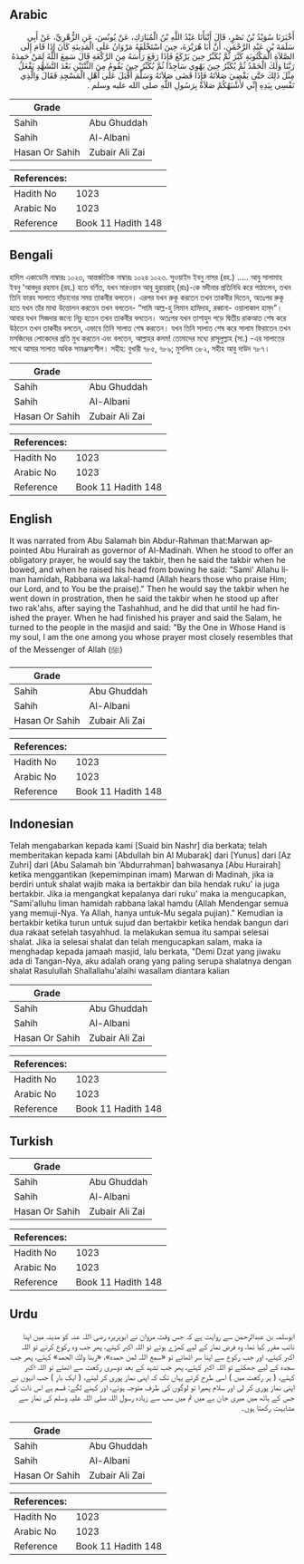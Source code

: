 ## Arabic


<div dir="rtl" lang="ar" style={{fontSize:'larger',backgroundColor:'#f8f9fa',padding:20}}>
أَخْبَرَنَا سُوَيْدُ بْنُ نَصْرٍ، قَالَ أَنْبَأَنَا عَبْدُ اللَّهِ بْنُ الْمُبَارَكِ، عَنْ يُونُسَ، عَنِ الزُّهْرِيِّ، عَنْ أَبِي سَلَمَةَ بْنِ عَبْدِ الرَّحْمَنِ، أَنَّ أَبَا هُرَيْرَةَ، حِينَ اسْتَخْلَفَهُ مَرْوَانُ عَلَى الْمَدِينَةِ كَانَ إِذَا قَامَ إِلَى الصَّلاَةِ الْمَكْتُوبَةِ كَبَّرَ ثُمَّ يُكَبِّرُ حِينَ يَرْكَعُ فَإِذَا رَفَعَ رَأْسَهُ مِنَ الرَّكْعَةِ قَالَ سَمِعَ اللَّهُ لِمَنْ حَمِدَهُ رَبَّنَا وَلَكَ الْحَمْدُ ثُمَّ يُكَبِّرُ حِينَ يَهْوِي سَاجِدًا ثُمَّ يُكَبِّرُ حِينَ يَقُومُ مِنَ الثِّنْتَيْنِ بَعْدَ التَّشَهُّدِ يَفْعَلُ مِثْلَ ذَلِكَ حَتَّى يَقْضِيَ صَلاَتَهُ فَإِذَا قَضَى صَلاَتَهُ وَسَلَّمَ أَقْبَلَ عَلَى أَهْلِ الْمَسْجِدِ فَقَالَ وَالَّذِي نَفْسِي بِيَدِهِ إِنِّي لأَشْبَهُكُمْ صَلاَةً بِرَسُولِ اللَّهِ صلى الله عليه وسلم ‏.‏
</div>
<div style={{backgroundColor:'#f8f9fa',padding:20, marginBottom: 10}}><table> <thead> <tr> <th>Grade</th> <th></th> </tr> </thead> <tbody> <tr><td>Sahih</td><td>Abu Ghuddah</td></tr><tr><td>Sahih</td><td>Al-Albani</td></tr><tr><td>Hasan Or Sahih</td><td>Zubair Ali Zai</td></tr></tbody></table><table> <thead> <tr> <th>References:</th> <th></th> </tr> </thead> <tbody><tr><td>Hadith No</td><td>1023</td></tr><tr><td>Arabic No</td><td>1023</td></tr><tr><td>Reference</td><td>Book 11 Hadith 148</td></tr></tbody></table></div>

## Bengali


<div dir="ltr" lang="bn" style={{fontSize:'larger',backgroundColor:'#f8f9fa',padding:20}}>
হাদিস একাডেমি নাম্বারঃ ১০২৩, আন্তর্জাতিক নাম্বারঃ ১০২৪ ১০২৩. সুওয়াইদ ইবনু নাসর (রহ.) ..... আবু সালামাহ ইবনু 'আবদুর রহমান (রহ.) হতে বর্ণিত, যখন মারওয়ান আবূ হুরায়রাহ্ (রাঃ)-কে মদীনার প্রতিনিধি করে পাঠালেন, তখন তিনি ফারয সালাতে দাঁড়ানোর সময় তাকবীর বলতেন। এরপর যখন রুকূ করতেন তখন তাকবীর দিতেন, অতঃপর রুকূ হতে যখন তাঁর মাথা উত্তোলন করতেন তখন বলতেন- “সামি আল্ল-হু লিমান হামিদাহ, রব্বানা- ওয়ালাকাল হাম্‌দ”। আবার যখন সিজদার জন্যে নিচু হতেন তখন তাকবীর বলতেন। অতঃপর যখন তাশাহুদ পড়ে দ্বিতীয় রাকআত শেষ করে উঠতেন তখন তাকবীর বলতেন, এভাবে তিনি সালাত শেষ করতেন। যখন তিনি সালাত শেষ করে সালাম ফিরাতেন তখন মসজিদের লোকেদের প্রতি মুখ করতেন এবং বলতেন, আল্লাহর কসম! তোমাদের মধ্যে রাসূলুল্লাহ (সা.) -এর সালাতের সাথে আমার সালাত অধিক সামঞ্জস্যশীল। সহীহ: বুখারী ৭৮৫, ৭৮৯; মুসলিম ৩৮২, সহীহ আবু দাউদ ৭৮৭।
</div>
<div style={{backgroundColor:'#f8f9fa',padding:20, marginBottom: 10}}><table> <thead> <tr> <th>Grade</th> <th></th> </tr> </thead> <tbody> <tr><td>Sahih</td><td>Abu Ghuddah</td></tr><tr><td>Sahih</td><td>Al-Albani</td></tr><tr><td>Hasan Or Sahih</td><td>Zubair Ali Zai</td></tr></tbody></table><table> <thead> <tr> <th>References:</th> <th></th> </tr> </thead> <tbody><tr><td>Hadith No</td><td>1023</td></tr><tr><td>Arabic No</td><td>1023</td></tr><tr><td>Reference</td><td>Book 11 Hadith 148</td></tr></tbody></table></div>

## English


<div dir="ltr" lang="en" style={{fontSize:'larger',backgroundColor:'#f8f9fa',padding:20}}>
It was narrated from Abu Salamah bin Abdur-Rahman that:Marwan appointed Abu Hurairah as governor of Al-Madinah. When he stood to offer an obligatory prayer, he would say the takbir, then he said the takbir when he bowed, and when he raised his head from bowing he said: "Sami' Allahu liman hamidah, Rabbana wa lakal-hamd (Allah hears those who praise Him; our Lord, and to You be the praise)." Then he would say the takbir when he went down in prostration, then he said the takbir when he stood up after two rak'ahs, after saying the Tashahhud, and he did that until he had finished the prayer. When he had finished his prayer and said the Salam, he turned to the people in the masjid and said: "By the One in Whose Hand is my soul, I am the one among you whose prayer most closely resembles that of the Messenger of Allah (ﷺ)
</div>
<div style={{backgroundColor:'#f8f9fa',padding:20, marginBottom: 10}}><table> <thead> <tr> <th>Grade</th> <th></th> </tr> </thead> <tbody> <tr><td>Sahih</td><td>Abu Ghuddah</td></tr><tr><td>Sahih</td><td>Al-Albani</td></tr><tr><td>Hasan Or Sahih</td><td>Zubair Ali Zai</td></tr></tbody></table><table> <thead> <tr> <th>References:</th> <th></th> </tr> </thead> <tbody><tr><td>Hadith No</td><td>1023</td></tr><tr><td>Arabic No</td><td>1023</td></tr><tr><td>Reference</td><td>Book 11 Hadith 148</td></tr></tbody></table></div>

## Indonesian


<div dir="ltr" lang="id" style={{fontSize:'larger',backgroundColor:'#f8f9fa',padding:20}}>
Telah mengabarkan kepada kami [Suaid bin Nashr] dia berkata; telah memberitakan kepada kami [Abdullah bin Al Mubarak] dari [Yunus] dari [Az Zuhri] dari [Abu Salamah bin 'Abdurrahman] bahwasanya [Abu Hurairah] ketika menggantikan (kepemimpinan imam) Marwan di Madinah, jika ia berdiri untuk shalat wajib maka ia bertakbir dan bila hendak ruku' ia juga bertakbir. Jika ia mengangkat kepalanya dari ruku' maka ia mengucapkan, "Sami'alluhu liman hamidah rabbana lakal hamdu (Allah Mendengar semua yang memuji-Nya. Ya Allah, hanya untuk-Mu segala pujian)." Kemudian ia bertakbir ketika turun untuk sujud dan bertakbir ketika hendak bangun dari dua rakaat setelah tasyahhud. la melakukan semua itu sampai selesai shalat. Jika ia selesai shalat dan telah mengucapkan salam, maka ia menghadap kepada jamaah masjid, lalu berkata, "Demi Dzat yang jiwaku ada di Tangan-Nya, aku adalah orang yang paling serupa shalatnya dengan shalat Rasulullah Shallallahu'alaihi wasallam diantara kalian
</div>
<div style={{backgroundColor:'#f8f9fa',padding:20, marginBottom: 10}}><table> <thead> <tr> <th>Grade</th> <th></th> </tr> </thead> <tbody> <tr><td>Sahih</td><td>Abu Ghuddah</td></tr><tr><td>Sahih</td><td>Al-Albani</td></tr><tr><td>Hasan Or Sahih</td><td>Zubair Ali Zai</td></tr></tbody></table><table> <thead> <tr> <th>References:</th> <th></th> </tr> </thead> <tbody><tr><td>Hadith No</td><td>1023</td></tr><tr><td>Arabic No</td><td>1023</td></tr><tr><td>Reference</td><td>Book 11 Hadith 148</td></tr></tbody></table></div>

## Turkish


<div dir="ltr" lang="tr" style={{fontSize:'larger',backgroundColor:'#f8f9fa',padding:20}}>

</div>
<div style={{backgroundColor:'#f8f9fa',padding:20, marginBottom: 10}}><table> <thead> <tr> <th>Grade</th> <th></th> </tr> </thead> <tbody> <tr><td>Sahih</td><td>Abu Ghuddah</td></tr><tr><td>Sahih</td><td>Al-Albani</td></tr><tr><td>Hasan Or Sahih</td><td>Zubair Ali Zai</td></tr></tbody></table><table> <thead> <tr> <th>References:</th> <th></th> </tr> </thead> <tbody><tr><td>Hadith No</td><td>1023</td></tr><tr><td>Arabic No</td><td>1023</td></tr><tr><td>Reference</td><td>Book 11 Hadith 148</td></tr></tbody></table></div>

## Urdu


<div dir="rtl" lang="ur" style={{fontSize:'larger',backgroundColor:'#f8f9fa',padding:20}}>
ابوسلمہ بن عبدالرحمٰن سے روایت ہے کہ جس وقت مروان نے ابوہریرہ رضی اللہ عنہ کو مدینہ میں اپنا نائب مقرر کیا تھا، وہ فرض نماز کے لیے کھڑے ہوتے تو اللہ اکبر کہتے، پھر جب وہ رکوع کرتے تو اللہ اکبر کہتے، اور جب رکوع سے اپنا سر اٹھاتے تو «سمع اللہ لمن حمده»، «ربنا ولك الحمد» کہتے، پھر جب سجدہ کے لیے جھکتے تو اللہ اکبر کہتے، پھر جب تشہد کے بعد دوسری رکعت سے اٹھتے تو اللہ اکبر کہتے، ( ہر رکعت میں ) اسی طرح کرتے یہاں تک کہ اپنی نماز پوری کر لیتے، ( ایک بار ) جب انہوں نے اپنی نماز پوری کر لی اور سلام پھیرا تو لوگوں کی طرف متوجہ ہوئے، اور کہنے لگے: قسم ہے اس ذات کی جس کے ہاتھ میں میری جان ہے میں تم میں سب سے زیادہ رسول اللہ صلی اللہ علیہ وسلم کی نماز سے مشابہت رکھتا ہوں۔
</div>
<div style={{backgroundColor:'#f8f9fa',padding:20, marginBottom: 10}}><table> <thead> <tr> <th>Grade</th> <th></th> </tr> </thead> <tbody> <tr><td>Sahih</td><td>Abu Ghuddah</td></tr><tr><td>Sahih</td><td>Al-Albani</td></tr><tr><td>Hasan Or Sahih</td><td>Zubair Ali Zai</td></tr></tbody></table><table> <thead> <tr> <th>References:</th> <th></th> </tr> </thead> <tbody><tr><td>Hadith No</td><td>1023</td></tr><tr><td>Arabic No</td><td>1023</td></tr><tr><td>Reference</td><td>Book 11 Hadith 148</td></tr></tbody></table></div>